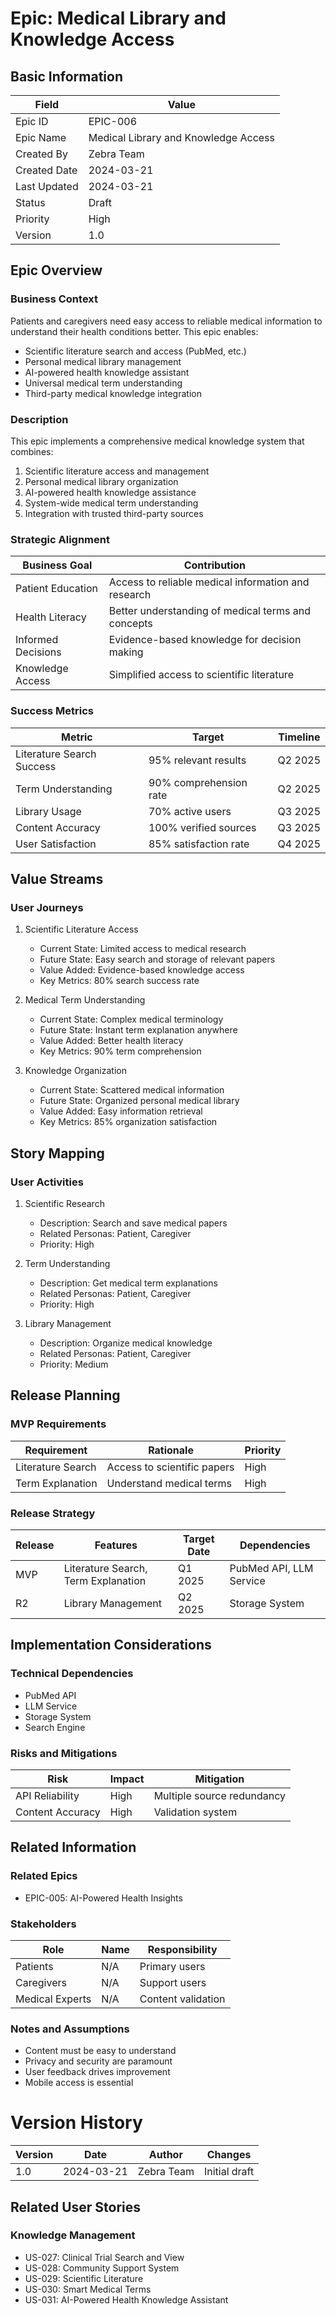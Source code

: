 # Epic: Medical Library and Knowledge Access

## Basic Information
| Field | Value |
|-------|-------|
| Epic ID | EPIC-006 |
| Epic Name | Medical Library and Knowledge Access |
| Created By | Zebra Team |
| Created Date | 2024-03-21 |
| Last Updated | 2024-03-21 |
| Status | Draft |
| Priority | High |
| Version | 1.0 |

## Epic Overview
### Business Context
Patients and caregivers need easy access to reliable medical information to understand their health conditions better. This epic enables:
- Scientific literature search and access (PubMed, etc.)
- Personal medical library management
- AI-powered health knowledge assistant
- Universal medical term understanding
- Third-party medical knowledge integration

### Description
This epic implements a comprehensive medical knowledge system that combines:
1. Scientific literature access and management
2. Personal medical library organization
3. AI-powered health knowledge assistance
4. System-wide medical term understanding
5. Integration with trusted third-party sources

### Strategic Alignment
| Business Goal | Contribution |
|--------------|--------------|
| Patient Education | Access to reliable medical information and research |
| Health Literacy | Better understanding of medical terms and concepts |
| Informed Decisions | Evidence-based knowledge for decision making |
| Knowledge Access | Simplified access to scientific literature |

### Success Metrics
| Metric | Target | Timeline |
|--------|---------|----------|
| Literature Search Success | 95% relevant results | Q2 2025 |
| Term Understanding | 90% comprehension rate | Q2 2025 |
| Library Usage | 70% active users | Q3 2025 |
| Content Accuracy | 100% verified sources | Q3 2025 |
| User Satisfaction | 85% satisfaction rate | Q4 2025 |

## Value Streams
### User Journeys
1. Scientific Literature Access
   - Current State: Limited access to medical research
   - Future State: Easy search and storage of relevant papers
   - Value Added: Evidence-based knowledge access
   - Key Metrics: 80% search success rate

2. Medical Term Understanding
   - Current State: Complex medical terminology
   - Future State: Instant term explanation anywhere
   - Value Added: Better health literacy
   - Key Metrics: 90% term comprehension

3. Knowledge Organization
   - Current State: Scattered medical information
   - Future State: Organized personal medical library
   - Value Added: Easy information retrieval
   - Key Metrics: 85% organization satisfaction

## Story Mapping
### User Activities
1. Scientific Research
   - Description: Search and save medical papers
   - Related Personas: Patient, Caregiver
   - Priority: High

2. Term Understanding
   - Description: Get medical term explanations
   - Related Personas: Patient, Caregiver
   - Priority: High

3. Library Management
   - Description: Organize medical knowledge
   - Related Personas: Patient, Caregiver
   - Priority: Medium

## Release Planning
### MVP Requirements
| Requirement | Rationale | Priority |
|------------|-----------|-----------|
| Literature Search | Access to scientific papers | High |
| Term Explanation | Understand medical terms | High |

### Release Strategy
| Release | Features | Target Date | Dependencies |
|---------|----------|-------------|--------------|
| MVP | Literature Search, Term Explanation | Q1 2025 | PubMed API, LLM Service |
| R2 | Library Management | Q2 2025 | Storage System |

## Implementation Considerations
### Technical Dependencies
- PubMed API
- LLM Service
- Storage System
- Search Engine

### Risks and Mitigations
| Risk | Impact | Mitigation |
|------|---------|------------|
| API Reliability | High | Multiple source redundancy |
| Content Accuracy | High | Validation system |

## Related Information
### Related Epics
- EPIC-005: AI-Powered Health Insights

### Stakeholders
| Role | Name | Responsibility |
|------|------|----------------|
| Patients | N/A | Primary users |
| Caregivers | N/A | Support users |
| Medical Experts | N/A | Content validation |

### Notes and Assumptions
- Content must be easy to understand
- Privacy and security are paramount
- User feedback drives improvement
- Mobile access is essential

# Version History
| Version | Date | Author | Changes |
|---------|------|--------|----------|
| 1.0 | 2024-03-21 | Zebra Team | Initial draft |

## Related User Stories
### Knowledge Management
- US-027: Clinical Trial Search and View
- US-028: Community Support System
- US-029: Scientific Literature
- US-030: Smart Medical Terms
- US-031: AI-Powered Health Knowledge Assistant
